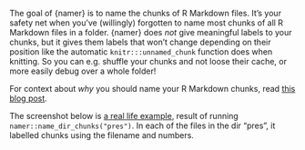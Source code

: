 The goal of {namer} is to name the chunks of R Markdown files. It's your safety net when you've (willingly) forgotten to name most chunks of all R Markdown files in a folder. {namer} does *not* give meaningful labels to your chunks, but it gives them labels that won't change depending on their position like the automatic `knitr:::unnamed_chunk` function does when knitting. So you can e.g. shuffle your chunks and not loose their cache, or more easily debug over a whole folder!

For context about _why_ you should name your R Markdown chunks, read [this blog post](https://masalmon.eu/2017/08/08/chunkpets/).

The screenshot below is [a real life example](https://github.com/lockedata/pres-datascience/pull/1/), result of running `namer::name_dir_chunks("pres")`. In each of the files in the dir "pres", it labelled chunks using the filename and numbers.
